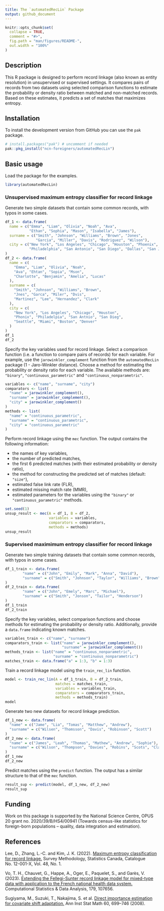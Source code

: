 ```yaml
---
title: The `automatedRecLin` Package
output: github_document
---
```


```r
knitr::opts_chunk$set(
  collapse = TRUE,
  comment = "#>",
  fig.path = "man/figures/README-",
  out.width = "100%"
)
```

## Description

This R package is designed to perform record linkage (also known as entity resolution) in unsupervised or supervised settings. It compares pairs of records from two datasets using selected comparison functions to estimate the probability or density ratio between matched and non-matched records. Based on these estimates, it predicts a set of matches that maximizes entropy.

## Installation

To install the development version from GitHub you can use the `pak` package.

```r
# install.packages("pak") # uncomment if needed
pak::pkg_install("ncn-foreigners/automatedRecLin")
```

## Basic usage

Load the package for the examples.

```r
library(automatedRecLin)
```

### Unsupervised maximum entropy classifier for record linkage

Generate two simple datasets that contain some common records, with typos in some cases.

```r
df_1 <- data.frame(
  name = c("Emma", "Liam", "Olivia", "Noah", "Ava",
           "Ethan", "Sophia", "Mason", "Isabella", "James"),
  surname = c("Smith", "Johnson", "Williams", "Brown", "Jones",
              "Garcia", "Miller", "Davis", "Rodriguez", "Wilson"),
  city = c("New York", "Los Angeles", "Chicago", "Houston", "Phoenix",
           "Philadelphia", "San Antonio", "San Diego", "Dallas", "San Jose")
)
df_2 <- data.frame(
  name = c(
    "Emma", "Liam", "Olivia", "Noah",
    "Ava", "Ehtan", "Sopia", "Mson",
    "Charlotte", "Benjamin", "Amelia", "Lucas"
  ),
  surname = c(
    "Smith", "Johnson", "Williams", "Brown",
    "Jnes", "Garca", "Miler", "Dvis",
    "Martinez", "Lee", "Hernandez", "Clark"
  ),
  city = c(
    "New York", "Los Angeles", "Chicago", "Houston",
    "Phonix", "Philadelpia", "San Antnio", "San Dieg",
    "Seattle", "Miami", "Boston", "Denver"
  )
)
df_1
df_2
```

Specify the key variables used for record linkage. Select a comparison function (i.e. a function to compare pairs of records) for each variable. For example, use the `jarowinkler_complement` function from the `automatedRecLin` package (1 - Jaro-Winkler distance). Choose a method for estimating the probability or density ratio for each variable. The available methods are: `"binary"`, `"continuous_parametric"` and `"continuous_nonparametric"`.

```r
variables <- c("name", "surname", "city")
comparators <- list(
  "name" = jarowinkler_complement(),
  "surname" = jarowinkler_complement(),
  "city" = jarowinkler_complement()
)
methods <- list(
  "name" = "continuous_parametric",
  "surname" = "continuous_parametric",
  "city" = "continuous_parametric"
)
```

Perform record linkage using the `mec` function. The output contains the following information:

+ the names of key variables,
+ the number of predicted matches,
+ the first 6 predicted matches (with their estimated probability or density ratio),
+ the method for constructing the predicted set of matches (default: `"size"`),
+ estimated false link rate (FLR),
+ estimated missing match rate (MMR),
+ estimated parameters for the variables using the `"binary"` or `"continuous_parametric"` methods.

```r
set.seed(1)
unsup_result <- mec(A = df_1, B = df_2,
                    variables = variables,
                    comparators = comparators,
                    methods = methods)
unsup_result
```

### Supervised maximimum entropy classifier for record linkage

Generate two simple training datasets that contain some common records, with typos in some cases.

```r
df_1_train <- data.frame(
        "name" = c("John", "Emily", "Mark", "Anna", "David"),
        "surname" = c("Smith", "Johnson", "Taylor", "Williams", "Brown")
)
df_2_train <- data.frame(
        "name" = c("John", "Emely", "Marc", "Michael"),
        "surname" = c("Smith", "Jonson", "Tailor", "Henderson")
)
df_1_train
df_2_train
```

Specify the key variables, select comparison functions and choose methods for estimating the probability or density ratio. Additionally, provide a `data.frame` indicating known matches.

```r
variables_train <- c("name", "surname")
comparators_train <- list("name" = jarowinkler_complement(),
                          "surname" = jarowinkler_complement())
methods_train <- list("name" = "continuous_nonparametric",
                      "surname" = "continuous_nonparametric")
matches_train <- data.frame("a" = 1:3, "b" = 1:3)
```

Train a record linkage model using the `train_rec_lin` function. 

```r
model <- train_rec_lin(A = df_1_train, B = df_2_train,
                       matches = matches_train,
                       variables = variables_train,
                       comparators = comparators_train,
                       methods = methods_train)
model
```

Generate two new datasets for record linkage prediction.

```r
df_1_new <- data.frame(
  "name" = c("Jame", "Lia", "Tomas", "Matthew", "Andrew"),
  "surname" = c("Wilsen", "Thomsson", "Davis", "Robinson", "Scott")
)
df_2_new <- data.frame(
  "name" = c("James", "Leah", "Thomas", "Mathew", "Andrew", "Sophie"),
  "surname" = c("Wilson", "Thompson", "Davies", "Robins", "Scots", "Clarks")
)
df_1_new
df_2_new
```

Predict matches using the `predict` function. The output has a similar structure to that of the `mec` function.

```r
result_sup <- predict(model, df_1_new, df_2_new)
result_sup
```

## Funding

Work on this package is supported by the National Science Centre, OPUS 20 grant no. 2020/39/B/HS4/00941 (Towards census-like statistics for foreign-born populations -- quality, data integration and estimation).

## References

Lee, D., Zhang, L.-C. and Kim, J. K. (2022). [Maximum entropy classification for record linkage.](https://www150.statcan.gc.ca/n1/pub/12-001-x/2022001/article/00007-eng.htm) Survey Methodology, Statistics Canada, Catalogue No. 12-001-X, Vol. 48, No. 1. 

Vo, T. H., Chauvet, G., Happe, A., Oger, E., Paquelet, S., and Garès, V. (2023). [Extending the Fellegi-Sunter record linkage model for mixed-type data with application to the French national health data system.](https://ideas.repec.org/a/eee/csdana/v179y2023ics0167947322002365.html) Computational Statistics & Data Analysis, 179, 107656.

Sugiyama, M., Suzuki, T., Nakajima, S. et al. [Direct importance estimation for covariate shift adaptation.](https://doi.org/10.1007/s10463-008-0197-x) Ann Inst Stat Math 60, 699–746 (2008).
